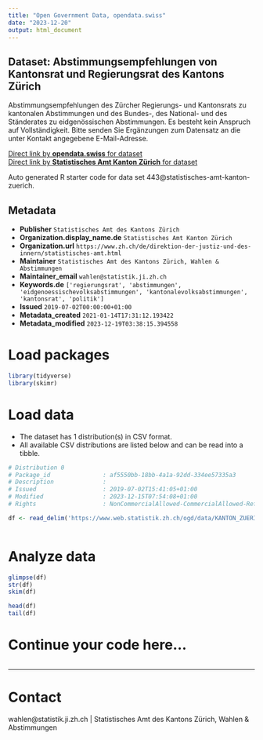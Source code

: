 ```yaml
---
title: "Open Government Data, opendata.swiss"
date: "2023-12-20"
output: html_document
---
```


## Dataset: Abstimmungsempfehlungen von Kantonsrat und Regierungsrat des Kantons Zürich

Abstimmungsempfehlungen des Zürcher Regierungs- und Kantonsrats zu kantonalen Abstimmungen und des Bundes-, des National- und des Ständerates zu eidgenössischen Abstimmungen. Es besteht kein Anspruch auf Vollständigkeit. Bitte senden Sie Ergänzungen zum Datensatz an die unter Kontakt angegebene E-Mail-Adresse.

[Direct link by **opendata.swiss** for dataset](https://opendata.swiss/de/dataset/abstimmungsempfehlungen-von-kantonsrat-und-regierungsrat-des-kantons-zurich)<br>
[Direct link by **Statistisches Amt Kanton Zürich** for dataset](https://www.zh.ch/de/politik-staat/wahlen-abstimmungen/abstimmungen.html)

Auto generated R starter code for data set 443@statistisches-amt-kanton-zuerich.

## Metadata

- **Publisher** `Statistisches Amt des Kantons Zürich`
- **Organization.display_name.de** `Statistisches Amt Kanton Zürich`
- **Organization.url** `https://www.zh.ch/de/direktion-der-justiz-und-des-innern/statistisches-amt.html`
- **Maintainer** `Statistisches Amt des Kantons Zürich, Wahlen & Abstimmungen`
- **Maintainer_email** `wahlen@statistik.ji.zh.ch`
- **Keywords.de** `['regierungsrat', 'abstimmungen', 'eidgenoessischevolksabstimmungen', 'kantonalevolksabstimmungen', 'kantonsrat', 'politik']`
- **Issued** `2019-07-02T00:00:00+01:00`
- **Metadata_created** `2021-01-14T17:31:12.193422`
- **Metadata_modified** `2023-12-19T03:38:15.394558`


# Load packages

```r

library(tidyverse)
library(skimr)

```

# Load data

-   The dataset has 1 distribution(s) in CSV format.
-   All available CSV distributions are listed below and can be read into a tibble.

```r

# Distribution 0
# Package_id               : af5550bb-18bb-4a1a-92dd-334ee57335a3
# Description              : 
# Issued                   : 2019-07-02T15:41:05+01:00
# Modified                 : 2023-12-15T07:54:08+01:00
# Rights                   : NonCommercialAllowed-CommercialAllowed-ReferenceRequired

df <- read_delim('https://www.web.statistik.zh.ch/ogd/data/KANTON_ZUERICH_abstimmungsempfehlungen.csv')



```

# Analyze data

```r

glimpse(df)
str(df)
skim(df)

head(df)
tail(df)

```

# Continue your code here...

```r

```

------------------------------------------------------------------------

# Contact

wahlen@statistik.ji.zh.ch | Statistisches Amt des Kantons Zürich, Wahlen & Abstimmungen
